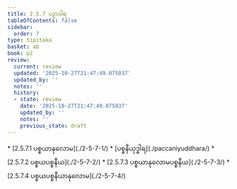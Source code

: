 ```yaml
---
title: 2.5.7 ပဉှာဝါရ
tableOfContents: false
sidebar:
  order: 7
type: tipitaka
basket: ab
book: p2
review:
  current: review
  updated: '2025-10-27T21:47:49.075037'
  updated_by: ''
  notes: ''
  history:
  - state: review
    date: '2025-10-27T21:47:49.075037'
    updated_by: ''
    notes: ''
    previous_state: draft
---
```



<ReviewStatus review={frontmatter.review} showDetails={true} />

<HypothesisAnnotation frontmatter={frontmatter} />

<DynamicBreadcrumb />



<TableOfContents book="p2" section="2.5.7">
* [2.5.7.1 ပစ္စယာနုလောမ](./2-5-7-1/)
* [ပစ္စနီယုဒ္ဓါရ](./paccaniyuddhara/)
* [2.5.7.2 ပစ္စယပစ္စနီယ](./2-5-7-2/)
* [2.5.7.3 ပစ္စယာနုလောမပစ္စနီယ](./2-5-7-3/)
* [2.5.7.4 ပစ္စယပစ္စနီယာနုလောမ](./2-5-7-4/)
</TableOfContents>